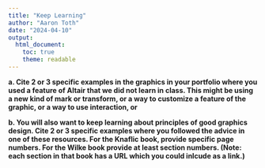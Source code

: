 ```yaml
---
title: "Keep Learning"
author: "Aaron Toth"
date: "2024-04-10"
output:
  html_document:
    toc: true
    theme: readable
---
```


**a. Cite 2 or 3 specific examples in the graphics in your portfolio where you used a feature of Altair that we did not learn in class. This might be using a new kind of mark or transform, or a way to customize a feature of the graphic, or a way to use interaction, or**





**b. You will also want to keep learning about principles of good graphics design. Cite 2 or 3 specific examples where you followed the advice in one of these resources. For the Knaflic book, provide specific page numbers. For the Wilke book provide at least section numbers. (Note: each section in that book has a URL which you could inlcude as a link.)**









